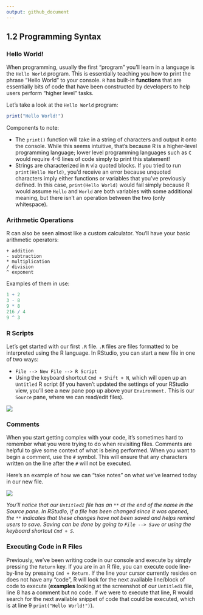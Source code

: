 ```yaml
---
output: github_document
---
```

## 1.2 Programming Syntax

### Hello World!
When programming, usually the first "program" you'll learn in a language is the `Hello World` program. This is essentially teaching you how to print the phrase "Hello World" to your console. `R` has built-in **functions** that are essentially bits of code that have been constructed by developers to help users perform "higher level" tasks.

Let's take a look at the `Hello World` program:
```r
print("Hello World!")
```

Components to note:

* The `print()` function will take in a string of characters and output it onto the console. While this seems intuitive, that's because R is a higher-level programming language; lower level programming languages such as `C` would require 4-6 lines of code simply to print this statement!
* Strings are characterized in `R` via quoted blocks. If you tried to run `print(Hello World)`, you'd receive an error because unquoted characters imply either functions or variables that you've previously defined. In this case, `print(Hello World)` would fail simply because R would assume `Hello` and `World` are both variables with some additional meaning, but there isn't an operation between the two (only whitespace).

### Arithmetic Operations
R can also be seen almost like a custom calculator. You'll have your basic arithmetic operators:

```
+ addition
- subtraction
* multiplication
/ division
^ exponent
```

Examples of them in use:

```r
1 + 2
3 - 8
9 * 8
216 / 4
9 ^ 3
```

### R Scripts
Let's get started with our first `.R` file. `.R` files are files formatted to be interpreted using the R language. In RStudio, you can start a new file in one of two ways:

* `File --> New File --> R Script`
* Using the keyboard shortcut `Cmd + Shift + N`, which will open up an `Untitled` R script (if you haven't updated the settings of your RStudio view, you'll see a new pane pop up above your `Environment.` This is our `Source` pane, where we can read/edit files).

![](/Users/michaellok4/projects/DSCI101-data-viz/images/1-new_file.png)

### Comments
When you start getting complex with your code, it's sometimes hard to remember what you were trying to do when revisiting files. Comments are helpful to give some context of what is being performed. When you want to begin a comment, use the `#` symbol. This will ensure that any characters written on the line after the `#` will not be executed.

Here's an example of how we can "take notes" on what we've learned today in our new file.

![](/Users/michaellok4/projects/DSCI101-data-viz/images/1-comments.png)

*You'll notice that our `Untitled1` file has an `**` at the end of the name in the Source pane. In RStudio, if a file has been changed since it was opened, the `**` indicates that these changes have not been saved and helps remind users to save. Saving can be done by going to `File --> Save` or using the keyboard shortcut `Cmd + S`.*

### Executing Code in R Files
Previously, we've been writing code in our console and execute by simply pressing the `Return` key. If you are in an R file, you can execute code line-by-line by pressing `Cmd + Return`. If the line your cursor currently resides on does not have any "code", R will look for the next available line/block of code to execute (**examples** looking at the screenshot of our `Untitled1` file, line 8 has a comment but no code. If we were to execute that line, R would search for the next available snippet of code that could be executed, which is at line 9 `print("Hello World!")`).
